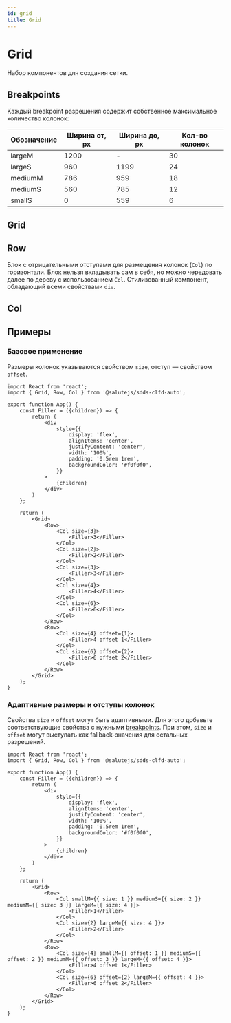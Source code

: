 ```yaml
---
id: grid
title: Grid
---
```



# Grid
Набор компонентов для создания сетки.

## Breakpoints

Каждый breakpoint разрешения содержит собственное максимальное количество колонок:

| Обозначение | Ширина от, px | Ширина до, px | Кол-во колонок |
|-------------|---------------|---------------|----------------|
| largeM      | 1200          | -             | 30             |
| largeS      | 960           | 1199          | 24             |
| mediumM     | 786           | 959           | 18             |
| mediumS     | 560           | 785           | 12             |
| smallS      | 0             | 559           | 6              |

## Grid
<Description name="Grid" />
<PropsTable name="Grid" />

## Row
Блок с отрицательными отступами для размещения колонок (`Col`) по горизонтали.
Блок нельзя вкладывать сам в себя, но можно чередовать далее по дереву с использованием `Col`.
Стилизованный компонент, обладающий всеми свойствами `div`.

## Col
<Description name="Col" />
<PropsTable name="Col" />

## Примеры

### Базовое применение
Размеры колонок указываются свойством `size`, отступ — свойством `offset`.

```tsx live
import React from 'react';
import { Grid, Row, Col } from '@salutejs/sdds-clfd-auto';

export function App() {
    const Filler = ({children}) => {
        return (
            <div 
                style={{
                    display: 'flex',
                    alignItems: 'center',
                    justifyContent: 'center',
                    width: '100%',
                    padding: '0.5rem 1rem',
                    backgroundColor: '#f0f0f0',
                }}
            >
                {children}
            </div>
        )
    };

    return (
        <Grid>
            <Row>
                <Col size={3}>
                    <Filler>3</Filler>
                </Col>
                <Col size={2}>
                    <Filler>2</Filler>
                </Col>
                <Col size={3}>
                    <Filler>3</Filler>
                </Col>
                <Col size={4}>
                    <Filler>4</Filler>
                </Col>
                <Col size={6}>
                    <Filler>6</Filler>
                </Col>
            </Row>
            <Row>
                <Col size={4} offset={1}>
                    <Filler>4 offset 1</Filler>
                </Col>
                <Col size={6} offset={2}>
                    <Filler>6 offset 2</Filler>
                </Col>
            </Row>
        </Grid>
    );
}
```

### Адаптивные размеры и отступы колонок
Свойства `size` и `offset` могут быть адаптивными.
Для этого добавьте соответствующие свойства с нужными [breakpoints](#Breakpoints).
При этом, `size` и `offset` могут выступать как fallback-значения для остальных разрешений.

```tsx live
import React from 'react';
import { Grid, Row, Col } from '@salutejs/sdds-clfd-auto';

export function App() {
    const Filler = ({children}) => {
        return (
            <div 
                style={{
                    display: 'flex',
                    alignItems: 'center',
                    justifyContent: 'center',
                    width: '100%',
                    padding: '0.5rem 1rem',
                    backgroundColor: '#f0f0f0',
                }}
            >
                {children}
            </div>
        )
    };

    return (
        <Grid>
            <Row>
                <Col smallM={{ size: 1 }} mediumS={{ size: 2 }} mediumM={{ size: 3 }} largeM={{ size: 4 }}>
                    <Filler>1</Filler>
                </Col>
                <Col size={2} largeM={{ size: 4 }}>
                    <Filler>2</Filler>
                </Col>
            </Row>
            <Row>
                <Col size={4} smallM={{ offset: 1 }} mediumS={{ offset: 2 }} mediumM={{ offset: 3 }} largeM={{ offset: 4 }}>
                    <Filler>4 offset 1</Filler>
                </Col>
                <Col size={6} offset={2} largeM={{ offset: 4 }}>
                    <Filler>6 offset 2</Filler>
                </Col>
            </Row>
        </Grid>
    );
}
```
